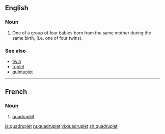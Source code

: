 ==English==
{{coefficient}}
===Noun===
{{wikipedia}}
{{en-noun}}

# One of a group of four babies born from the same mother during the same birth, (i.e. one of four twins).

===See also===
*[[twin]]
*[[triplet]]
*[[quintuplet]]

----
==French==
===Noun===
{{fr-noun|m}}
#[[#Noun|quadruplet]]

[[ja:quadruplet]]
[[ru:quadruplet]]
[[vi:quadruplet]]
[[zh:quadruplet]]